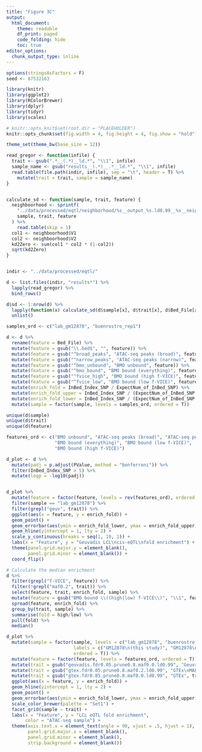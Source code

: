 ```yaml
---
title: "Figure 3C"
output:
  html_document:
    theme: readable
    df_print: paged
    code_folding: hide
    toc: true
editor_options: 
  chunk_output_type: inline
---
```


```r
options(stringsAsFactors = F)
seed <- 87532163

library(knitr)
library(ggplot2)
library(RColorBrewer)
library(dplyr)
library(tidyr)
library(scales)

# knitr::opts_knit$set(root.dir = "PLACEHOLDER")
knitr::opts_chunk$set(fig.width = 4, fig.height = 4, fig.show = "hold")

theme_set(theme_bw(base_size = 12))
```

```r
read_gregor <- function(infile) {
  trait <- gsub(".*__(.*)__ld.*", "\\1", infile)
  sample_name <- gsub("results__(.*)__.*__ld.*", "\\1", infile)
  read.table(file.path(indir, infile), sep = "\t", header = T) %>% 
    mutate(trait = trait, sample = sample_name)
}


calculate_sd <- function(sample, trait, feature) {
  neighboorhood <- sprintf(
    "../data/processed/eqtl/neighborhood/%s__output_%s.ld0.99__%s__neighborhoodFile.txt", 
    sample, trait, feature
  ) %>% 
    read.table(skip = 1)
  col1 <- neighboorhood$V1
  col2 <- neighboorhood$V2
  kd2Zero <- sum(col1 * col2 * (1-col2))
  sqrt(kd2Zero)
}


indir <- "../data/processed/eqtl/"

d <- list.files(indir, "results*") %>% 
  lapply(read_gregor) %>% 
  bind_rows()

d$sd <- 1:nrow(d) %>% 
  lapply(function(x) calculate_sd(d$sample[x], d$trait[x], d$Bed_File[x])) %>% 
  unlist()

samples_ord <- c("lab_gm12878", "buenrostro_rep1")

d <- d %>% 
  rename(feature = Bed_File) %>% 
  mutate(feature = gsub("\\.bed$", "", feature)) %>% 
  mutate(feature = gsub("^broad_peaks", "ATAC-seq peaks (broad)", feature)) %>% 
  mutate(feature = gsub("^narrow_peaks", "ATAC-seq peaks (narrow)", feature)) %>% 
  mutate(feature = gsub("^bmo_unbound", "BMO unbound", feature)) %>% 
  mutate(feature = gsub("^bmo_bound", "BMO bound (everything)", feature)) %>% 
  mutate(feature = gsub("^fvice_high", "BMO bound (high f-VICE)", feature)) %>% 
  mutate(feature = gsub("^fvice_low", "BMO bound (low f-VICE)", feature)) %>% 
  mutate(enrich_fold = InBed_Index_SNP / ExpectNum_of_InBed_SNP) %>% 
  mutate(enrich_fold_upper = InBed_Index_SNP / (ExpectNum_of_InBed_SNP + sd)) %>% 
  mutate(enrich_fold_lower = InBed_Index_SNP / (ExpectNum_of_InBed_SNP - sd)) %>% 
  mutate(sample = factor(sample, levels = samples_ord, ordered = T))

unique(d$sample)
unique(d$trait)
unique(d$feature)
```

```r
features_ord <- c("BMO unbound", "ATAC-seq peaks (broad)", "ATAC-seq peaks (narrow)", 
                  "BMO bound (everything)", "BMO bound (low f-VICE)", 
                  "BMO bound (high f-VICE)")

d_plot <- d %>% 
  mutate(padj = p.adjust(PValue, method = "bonferroni")) %>% 
  filter(InBed_Index_SNP > 5) %>%
  mutate(logp = -log10(padj)) 


d_plot %>% 
  mutate(feature = factor(feature, levels = rev(features_ord), ordered = T)) %>% 
  filter(sample == "lab_gm12878") %>% 
  filter(grepl("geuv", trait)) %>% 
  ggplot(aes(x = feature, y = enrich_fold)) +
  geom_point() +
  geom_errorbar(aes(ymin = enrich_fold_lower, ymax = enrich_fold_upper), width = 0.25) +
  geom_hline(yintercept = 1, lty = 2) +
  scale_y_continuous(breaks = seq(1, 10, 1)) +
  labs(x = "Feature", y = "Geuvadis LCL\ncis-eQTL\nfold enrichment") +
  theme(panel.grid.major.y = element_blank(),
        panel.grid.minor = element_blank()) +
  coord_flip()
```

```r
# Calculate the median enrichment
d %>% 
  filter(grepl("f-VICE", feature)) %>% 
  filter(!grepl("maf0.2", trait)) %>% 
  select(feature, trait, enrich_fold, sample) %>% 
  mutate(feature = gsub("BMO bound \\((high|low) f-VICE\\)", "\\1", feature)) %>% 
  spread(feature, enrich_fold) %>% 
  group_by(trait, sample) %>% 
  summarise(fold = high/low) %>% 
  pull(fold) %>% 
  median()
```


```r
d_plot %>% 
  mutate(sample = factor(sample, levels = c("lab_gm12878", "buenrostro_rep1"),
                         labels = c("GM12878\n(this study)", "GM12878\n(Buenrostro)"),
                         ordered = T)) %>% 
  mutate(feature = factor(feature, levels = features_ord, ordered = T)) %>% 
  mutate(trait = gsub("geuvadis.fdr0.05.prune0.8.maf0.0.ld0.99", "Geuvadis", trait)) %>% 
  mutate(trait = gsub("gtex.fdr0.05.prune0.8.maf0.2.ld0.99", "GTEx\nMAF ≥ 0.2", trait)) %>% 
  mutate(trait = gsub("gtex.fdr0.05.prune0.8.maf0.0.ld0.99", "GTEx", trait)) %>% 
  ggplot(aes(x = feature, y = enrich_fold)) +
  geom_hline(yintercept = 1, lty = 2) +
  geom_point() +
  geom_errorbar(aes(ymin = enrich_fold_lower, ymax = enrich_fold_upper), width = 0.25) +
  scale_color_brewer(palette = "Set1") +
  facet_grid(sample ~ trait) +
  labs(x = "Feature", y = "LCL eQTL fold enrichment", 
       color = "ATAC-seq sample") +
  theme(axis.text.x = element_text(angle = 90, vjust = .5, hjust = 1),
        panel.grid.major.x = element_blank(),
        panel.grid.minor = element_blank(),
        strip.background = element_blank())
```



